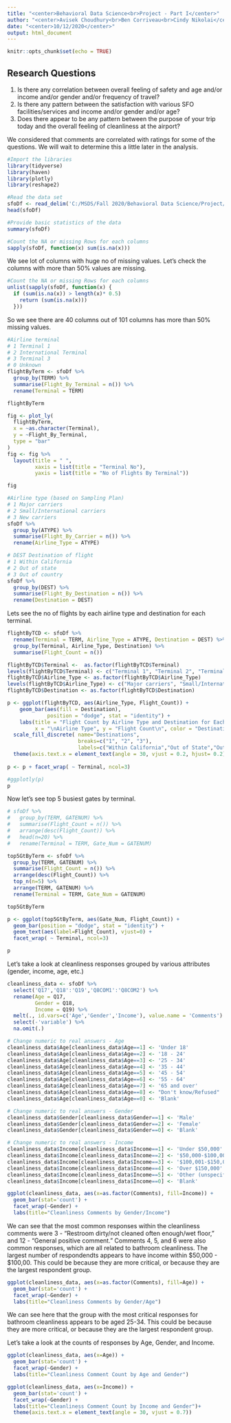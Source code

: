 ```yaml
---
title: "<center>Behavioral Data Science<br>Project - Part I</center>"
author: "<center>Avisek Choudhury<br>Ben Corriveau<br>Cindy Nikolai</center>"
date: "<center>10/12/2020</center>"
output: html_document
---
```


```r
knitr::opts_chunk$set(echo = TRUE)
```

## Research Questions 

1.  Is there any correlation between overall feeling of safety and age and/or income and/or gender and/or frequency of travel?  
2.  Is there any pattern between the satisfaction with various SFO facilities/services and income and/or gender and/or age?  
3.  Does there appear to be any pattern between the purpose of your trip today and the overall feeling of cleanliness at the airport?  

We considered that comments are correlated with ratings for some of the questions.  We will wait to determine this a little later in the analysis.  

```r
#Import the libraries
library(tidyverse)
library(haven)
library(plotly)
library(reshape2)

#Read the data set
sfoDf <- read_delim('C:/MSDS/Fall 2020/Behavioral Data Science/Project/SFO_survey_withText.txt', delim="\t")
head(sfoDf)
```

```r
#Provide basic statistics of the data
summary(sfoDf)
```


```r
#Count the NA or missing Rows for each columns
sapply(sfoDf, function(x) sum(is.na(x)))
```

We see lot of columns with huge no of missing values. Let's check the columns with more than 50% values are missing.

```r
#Count the NA or missing Rows for each columns
unlist(sapply(sfoDf, function(x) { 
  if (sum(is.na(x)) > length(x)* 0.5)  
    return (sum(is.na(x))) 
  }))
```

So we see there are 40 columns out of 101 columns has more than 50% missing values.

```r
#Airline terminal
# 1 Terminal 1
# 2 International Terminal
# 3 Terminal 3
# 0 Unknown
flightByTerm <- sfoDf %>% 
  group_by(TERM) %>%
  summarise(Flight_By_Terminal = n()) %>% 
  rename(Terminal = TERM)

flightByTerm
```
```r
fig <- plot_ly(
  flightByTerm,
  x = ~as.character(Terminal),
  y = ~Flight_By_Terminal,
  type = "bar"
)
fig <- fig %>% 
  layout(title = " ",
         xaxis = list(title = "Terminal No"),
         yaxis = list(title = "No of Flights By Terminal"))

fig
```



```r
#Airline type (based on Sampling Plan)
# 1 Major carriers
# 2 Small/International carriers
# 3 New carriers
sfoDf %>% 
  group_by(ATYPE) %>%
  summarise(Flight_By_Carrier = n()) %>% 
  rename(Airline_Type = ATYPE)
```

```r
# DEST Destination of flight
# 1 Within California
# 2 Out of state
# 3 Out of country
sfoDf %>% 
  group_by(DEST) %>%
  summarise(Flight_By_Destination = n()) %>% 
  rename(Destination = DEST)
```

Lets see the no of flights by each airline type and destination for each terminal.

```r
flightByTCD <- sfoDf %>% 
  rename(Terminal = TERM, Airline_Type = ATYPE, Destination = DEST) %>% 
  group_by(Terminal, Airline_Type, Destination) %>%
  summarise(Flight_Count = n()) 

flightByTCD$Terminal <-  as.factor(flightByTCD$Terminal)
levels(flightByTCD$Terminal) <- c("Terminal 1", "Terminal 2", "Terminal 3")
flightByTCD$Airline_Type <- as.factor(flightByTCD$Airline_Type)
levels(flightByTCD$Airline_Type) <- c("Major carriers", "Small/International carriers", "New carriers")
flightByTCD$Destination <- as.factor(flightByTCD$Destination)

p <- ggplot(flightByTCD, aes(Airline_Type, Flight_Count)) +   
    geom_bar(aes(fill = Destination), 
             position = "dodge", stat = "identity") + 
    labs(title = "Flight Count by Airline Type and Destination for Each Terminal ", 
         x = "\nAirline Type", y = "Flight Count\n", color = "Destination\n") + 
  scale_fill_discrete( name="Destinations",
                       breaks=c("1", "2", "3"),
                       labels=c("Within California","Out of State","Out of Country")) + 
  theme(axis.text.x = element_text(angle = 30, vjust = 0.2, hjust= 0.2))
 
p <- p + facet_wrap( ~ Terminal, ncol=3)

#ggplotly(p)
p
```


Now let's see top 5 busiest gates by terminal.

```r
# sfoDf %>% 
#   group_by(TERM, GATENUM) %>% 
#   summarise(Flight_Count = n()) %>% 
#   arrange(desc(Flight_Count)) %>% 
#   head(n=20) %>% 
#   rename(Terminal = TERM, Gate_Num = GATENUM)

top5GtByTerm <- sfoDf %>% 
  group_by(TERM, GATENUM) %>% 
  summarise(Flight_Count = n()) %>% 
  arrange(desc(Flight_Count)) %>% 
  top_n(n=5) %>% 
  arrange(TERM, GATENUM) %>% 
  rename(Terminal = TERM, Gate_Num = GATENUM)

top5GtByTerm

p <- ggplot(top5GtByTerm, aes(Gate_Num, Flight_Count)) + 
  geom_bar(position = "dodge", stat = "identity") + 
  geom_text(aes(label=Flight_Count), vjust=0) + 
  facet_wrap( ~ Terminal, ncol=3)

p

```

Let's take a look at cleanliness responses grouped by various attributes (gender, income, age, etc.)
```r
cleanliness_data <- sfoDf %>%
  select('Q17','Q18':'Q19','Q8COM1':'Q8COM2') %>% 
  rename(Age = Q17,
         Gender = Q18,
         Income = Q19) %>% 
  melt(., id.vars=c('Age','Gender','Income'), value.name = 'Comments') %>% 
  select(-'variable') %>% 
  na.omit(.)

# Change numeric to real answers - Age
cleanliness_data$Age[cleanliness_data$Age==1] <- 'Under 18'
cleanliness_data$Age[cleanliness_data$Age==2] <- '18 - 24'
cleanliness_data$Age[cleanliness_data$Age==3] <- '25 - 34'
cleanliness_data$Age[cleanliness_data$Age==4] <- '35 - 44'
cleanliness_data$Age[cleanliness_data$Age==5] <- '45 - 54'
cleanliness_data$Age[cleanliness_data$Age==6] <- '55 - 64'
cleanliness_data$Age[cleanliness_data$Age==7] <- '65 and over'
cleanliness_data$Age[cleanliness_data$Age==8] <- "Don't know/Refused"
cleanliness_data$Age[cleanliness_data$Age==0] <- 'Blank'

# Change numeric to real answers - Gender
cleanliness_data$Gender[cleanliness_data$Gender==1] <- 'Male'
cleanliness_data$Gender[cleanliness_data$Gender==2] <- 'Female'
cleanliness_data$Gender[cleanliness_data$Gender==0] <- 'Blank'

# Change numeric to real answers - Income
cleanliness_data$Income[cleanliness_data$Income==1] <- 'Under $50,000'
cleanliness_data$Income[cleanliness_data$Income==2] <- '$50,000-$100,000'
cleanliness_data$Income[cleanliness_data$Income==3] <- '$100,001-$150,000'
cleanliness_data$Income[cleanliness_data$Income==4] <- 'Over $150,000'
cleanliness_data$Income[cleanliness_data$Income==5] <- 'Other (unspecified)'
cleanliness_data$Income[cleanliness_data$Income==0] <- 'Blank'
```

```r
ggplot(cleanliness_data, aes(x=as.factor(Comments), fill=Income)) + 
  geom_bar(stat='count') +
  facet_wrap(~Gender) + 
  labs(title="Cleanliness Comments by Gender/Income")
```

We can see that the most common responses within the cleanliness comments were 3 - "Restroom dirty/not cleaned often enough/wet floor," and 12 - "General positive comment."  Comments 4, 5, and 6 were also common responses, which are all related to bathroom cleanliness.  The largest number of respondendts appears to have income within $50,000 - $100,00. This could be because they are more critical, or because they are the largest respondent group.

```r
ggplot(cleanliness_data, aes(x=as.factor(Comments), fill=Age)) + 
  geom_bar(stat='count') +
  facet_wrap(~Gender) +
  labs(title="Cleanliness Comments by Gender/Age")
```
We can see here that the group with the most critical responses for bathroom cleanliness appears to be aged 25-34.  This could be because they are more critical, or because they are the largest respondent group.

Let's take a look at the counts of responses by Age, Gender, and Income.
```r
ggplot(cleanliness_data, aes(x=Age)) + 
  geom_bar(stat='count') +
  facet_wrap(~Gender) +
  labs(title="Cleanliness Comment Count by Age and Gender")
```


```r
ggplot(cleanliness_data, aes(x=Income)) + 
  geom_bar(stat='count') +
  facet_wrap(~Gender) +
  labs(title="Cleanliness Comment Count by Income and Gender")+ 
  theme(axis.text.x = element_text(angle = 30, vjust = 0.7))
```

